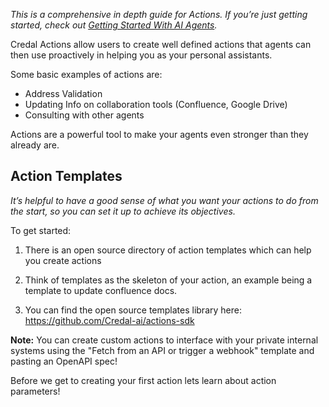 _This is a comprehensive in depth guide for Actions. If you’re just getting started, check out [Getting Started With AI Agents](/getting-started/agents/quick-start)._

Credal Actions allow users to create well defined actions that agents can then use proactively in helping you as your personal assistants.

Some basic examples of actions are:

- Address Validation
- Updating Info on collaboration tools (Confluence, Google Drive)
- Consulting with other agents

Actions are a powerful tool to make your agents even stronger than they already are.

## **Action Templates**

_It’s helpful to have a good sense of what you want your actions to do from the start, so you can set it up to achieve its objectives._

To get started:

1. There is an open source directory of action templates which can help you create actions

2. Think of templates as the skeleton of your action, an example being a template to update confluence docs.

3. You can find the open source templates library here: https://github.com/Credal-ai/actions-sdk

**Note:** You can create custom actions to interface with your private internal systems using the "Fetch from an API or trigger a webhook" template and pasting an OpenAPI spec!

Before we get to creating your first action lets learn about action parameters!